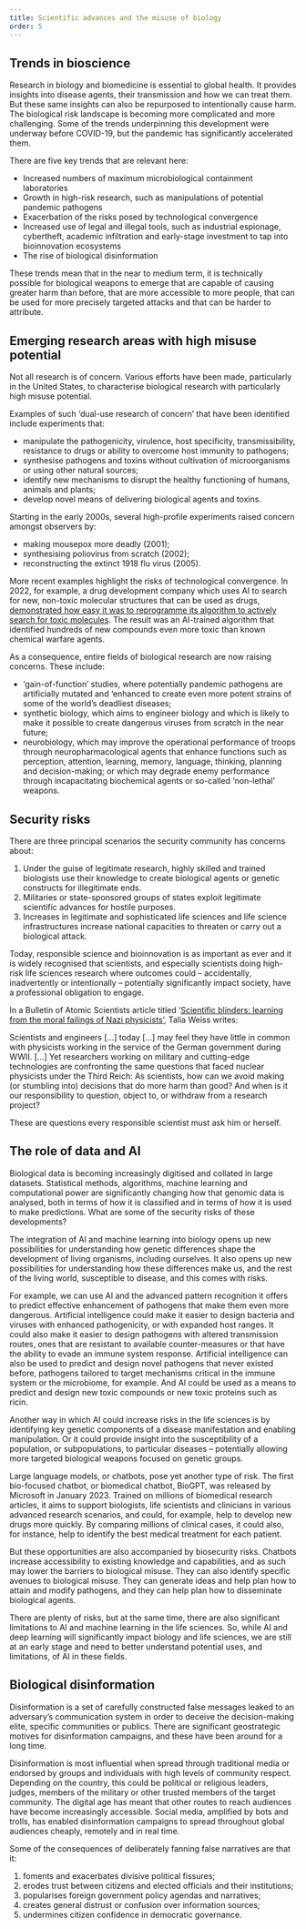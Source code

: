 ```yaml
---
title: Scientific advances and the misuse of biology
order: 5
---
```



## Trends in bioscience

<Figure
  size="medium"
  src="petri-dish.jpg"
  caption="Petri dishes"
  alt="Picture of several petri dishes in a blue and pink lighting."
  credit="Wellcome Library, London/CC BY 4.0"
  license=""
></Figure>

Research in biology and biomedicine is essential to global health. It provides insights into disease agents, their transmission and how we can treat them. But these same insights can also be repurposed to intentionally cause harm. The biological risk landscape is becoming more complicated and more challenging. Some of the trends underpinning this development were underway before COVID-19, but the pandemic has significantly accelerated them.

There are five key trends that are relevant here:
- Increased numbers of maximum microbiological containment laboratories
- Growth in high-risk research, such as manipulations of potential pandemic pathogens
- Exacerbation of the risks posed by technological convergence
- Increased use of legal and illegal tools, such as industrial espionage, cybertheft, academic infiltration and early-stage investment to tap into bioinnovation ecosystems
- The rise of biological disinformation

These trends mean that in the near to medium term, it is technically possible for biological weapons to emerge that are capable of causing greater harm than before, that are more accessible to more people, that can be used for more precisely targeted attacks and that can be harder to attribute.

## Emerging research areas with high misuse potential

Not all research is of concern. Various efforts have been made, particularly in the United States, to characterise biological research with particularly high misuse potential.

Examples of such ‘dual-use research of concern’ that have been identified include experiments that:
- manipulate the pathogenicity, virulence, host specificity, transmissibility, resistance to drugs or ability to overcome host immunity to pathogens;
- synthesise pathogens and toxins without cultivation of microorganisms or using other natural sources;
- identify new mechanisms to disrupt the healthy functioning of humans, animals and plants;
- develop novel means of delivering biological agents and toxins.

Starting in the early 2000s, several high-profile experiments raised concern amongst observers by:
- making mousepox more deadly (2001);
- synthesising poliovirus from scratch (2002);
- reconstructing the extinct 1918 flu virus (2005).

More recent examples highlight the risks of technological convergence. In 2022, for example, a drug development company which uses AI to search for new, non-toxic molecular structures that can be used as drugs, [demonstrated how easy it was to reprogramme its algorithm to actively search for toxic molecules](https://www.nature.com/articles/s42256-022-00465-9). The result was an AI-trained algorithm that identified hundreds of new compounds even more toxic than known chemical warfare agents.

As a consequence, entire fields of biological research are now raising concerns. These include:
- ‘gain-of-function’ studies, where potentially pandemic pathogens are artificially mutated and ‘enhanced to create even more potent strains of some of the world’s deadliest diseases;
- synthetic biology, which aims to engineer biology and which is likely to make it possible to create dangerous viruses from scratch in the near future;
- neurobiology, which may improve the operational performance of troops through neuropharmacological agents that enhance functions such as perception, attention, learning, memory, language, thinking, planning and decision-making; or which may degrade enemy performance through incapacitating biochemical agents or so-called ‘non-lethal’ weapons.

## Security risks
There are three principal scenarios the security community has concerns about:
1. Under the guise of legitimate research, highly skilled and trained biologists use their knowledge to create biological agents or genetic constructs for illegitimate ends.
2. Militaries or state-sponsored groups of states exploit legitimate scientific advances for hostile purposes.
3. Increases in legitimate and sophisticated life sciences and life science infrastructures increase national capacities to threaten or carry out a biological attack.

Today, responsible science and bioinnovation is as important as ever and it is widely recognised that scientists, and especially scientists doing high-risk life sciences research where outcomes could – accidentally, inadvertently or intentionally – potentially significantly impact society, have a professional obligation to engage.

In a Bulletin of Atomic Scientists article titled ‘[Scientific blinders: learning from the moral failings of Nazi physicists’](https://thebulletin.org/2019/07/scientific-blinders/), Talia Weiss writes:

<Quote cite='Talia Weiss in a Bulletin of Atomic Scientists article titled ‘Scientific blinders: learning from the moral failings of Nazi physicists’'>

Scientists and engineers […] today […] may feel they have little in common with physicists working in the service of the German government during WWII. […] Yet researchers working on military and cutting-edge technologies are confronting the same questions that faced nuclear physicists under the Third Reich: As scientists, how can we avoid making (or stumbling into) decisions that do more harm than good? And when is it our responsibility to question, object to, or withdraw from a research project?

</Quote>
These are questions every responsible scientist must ask him or herself.

## The role of data and AI

Biological data is becoming increasingly digitised and collated in large datasets. Statistical methods, algorithms, machine learning and computational power are significantly changing how that genomic data is analysed, both in terms of how it is classified and in terms of how it is used to make predictions. What are some of the security risks of these developments?

The integration of AI and machine learning into biology opens up new possibilities for understanding how genetic differences shape the development of living organisms, including ourselves. It also opens up new possibilities for understanding how these differences make us, and the rest of the living world, susceptible to disease, and this comes with risks.

For example, we can use AI and the advanced pattern recognition it offers to predict effective enhancement of pathogens that make them even more dangerous. Artificial intelligence could make it easier to design bacteria and viruses with enhanced pathogenicity, or with expanded host ranges. It could also make it easier to design pathogens with altered transmission routes, ones that are resistant to available counter-measures or that have the ability to evade an immune system response. Artificial intelligence can also be used to predict and design novel pathogens that never existed before, pathogens tailored to target mechanisms critical in the immune system or the microbiome, for example. And AI could be used as a means to predict and design new toxic compounds or new toxic proteins such as ricin.

Another way in which AI could increase risks in the life sciences is by identifying key genetic components of a disease manifestation and enabling manipulation. Or it could provide insight into the susceptibility of a population, or subpopulations, to particular diseases – potentially allowing more targeted biological weapons focused on genetic groups.

Large language models, or chatbots, pose yet another type of risk. The first bio-focused chatbot, or biomedical chatbot, BioGPT, was released by Microsoft in January 2023. Trained on millions of biomedical research articles, it aims to support biologists, life scientists and clinicians in various advanced research scenarios, and could, for example, help to develop new drugs more quickly. By comparing millions of clinical cases, it could also, for instance, help to identify the best medical treatment for each patient.

But these opportunities are also accompanied by biosecurity risks. Chatbots increase accessibility to existing knowledge and capabilities, and as such may lower the barriers to biological misuse. They can also identify specific avenues to biological misuse. They can generate ideas and help plan how to attain and modify pathogens, and they can help plan how to disseminate biological agents.

There are plenty of risks, but at the same time, there are also significant limitations to AI and machine learning in the life sciences. So, while AI and deep learning will significantly impact biology and life sciences, we are still at an early stage and need to better understand potential uses, and limitations, of AI in these fields.

## Biological disinformation

Disinformation is a set of carefully constructed false messages leaked to an adversary’s communication system in order to deceive the decision-making elite, specific communities or publics. There are significant geostrategic motives for disinformation campaigns, and these have been around for a long time.

Disinformation is most influential when spread through traditional media or endorsed by groups and individuals with high levels of community respect. Depending on the country, this could be political or religious leaders, judges, members of the military or other trusted members of the target community. The digital age has meant that other routes to reach audiences have become increasingly accessible. Social media, amplified by bots and trolls, has enabled disinformation campaigns to spread throughout global audiences cheaply, remotely and in real time.

Some of the consequences of deliberately fanning false narratives are that it:
1. foments and exacerbates divisive political fissures;
2. erodes trust between citizens and elected officials and their institutions;
3. popularises foreign government policy agendas and narratives;
4. creates general distrust or confusion over information sources;
5. undermines citizen confidence in democratic governance.

